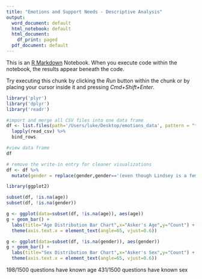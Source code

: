 ```yaml
---
title: "Emotions and Support Needs - Descriptive Analysis"
output:
  word_document: default
  html_notebook: default
  html_document:
    df_print: paged
  pdf_document: default
---
```


This is an [R Markdown](http://rmarkdown.rstudio.com) Notebook. When you execute code within the notebook, the results appear beneath the code. 

Try executing this chunk by clicking the *Run* button within the chunk or by placing your cursor inside it and pressing *Cmd+Shift+Enter*. 

```r
library('plyr')
library('dplyr')
library('readr')

#import and merge all CSV files into one data frame
df <- list.files(path='/Users/luke/Desktop/emotions_data', pattern = "*.csv", full.names = TRUE) %>%
  lapply(read_csv) %>%
  bind_rows

#view data frame
df

```
```r
# remove the write-in entry for cleaner visualizations
df <- df %>%
  mutate(gender = replace(gender,gender=='(even though Lindsey is a female name, I am not sure about the gender)', NA))
```


```r
library(ggplot2)

subset(df, !is.na(age))
subset(df, !is.na(gender))

g <- ggplot(data=subset(df, !is.na(age)), aes(age))
g + geom_bar() + 
  labs(title="Age Distribution Bar Chart",x="Asker's Age",y="Count") + 
  theme(axis.text.x = element_text(angle=65, vjust=0.6))

g <- ggplot(data=subset(df, !is.na(gender)), aes(gender))
g + geom_bar() + 
  labs(title="Sex Distribution Bar Chart",x="Asker's Sex",y="Count") +
  theme(axis.text.x = element_text(angle=65, vjust=0.6))
```
198/1500 questions have known age
431/1500 questions have known sex
